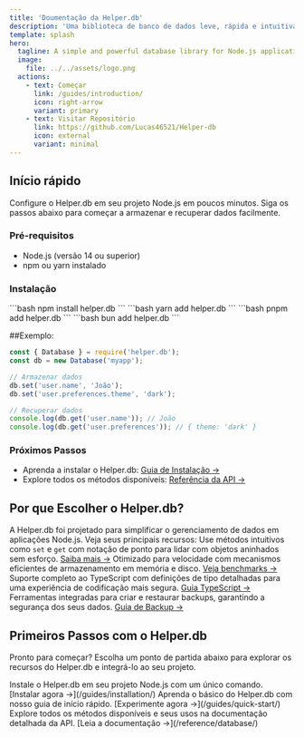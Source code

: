 ```yaml
---
title: 'Doumentação da Helper.db'
description: 'Uma biblioteca de banco de dados leve, rápida e intuitiva para Node.js'
template: splash
hero:
  tagline: A simple and powerful database library for Node.js applications
  image:
    file: ../../assets/logo.png
  actions:
    - text: Começar
      link: /guides/introduction/
      icon: right-arrow
      variant: primary
    - text: Visitar Repositório 
      link: https://github.com/Lucas46521/Helper-db
      icon: external
      variant: minimal
---
```



## Início rápido

Configure o Helper.db em seu projeto Node.js em poucos minutos. Siga os passos abaixo para começar a armazenar e recuperar dados facilmente.

### Pré-requisitos
- Node.js (versão 14 ou superior)
- npm ou yarn instalado

### Instalação

<Tabs>
  <TabItem label="npm">
  ```bash
  npm install helper.db
  ```
  </TabItem>
  <TabItem label="yarn">
  ```bash
  yarn add helper.db
  ```
  </TabItem>
  <TabItem label="pnpm">
  ```bash
  pnpm add helper.db
  ```
  </TabItem>
  <TabItem label="bun">
  ```bash
  bun add helper.db
  ```
  </TabItem>
</Tabs>

##Exemplo:
```javascript title="Exemplo Simples"
const { Database } = require('helper.db');
const db = new Database('myapp');

// Armazenar dados
db.set('user.name', 'João');
db.set('user.preferences.theme', 'dark');

// Recuperar dados
console.log(db.get('user.name')); // João
console.log(db.get('user.preferences')); // { theme: 'dark' }
```

### Próximos Passos
- Aprenda a instalar o Helper.db: [Guia de Instalação →](/guias/instalacao/)
- Explore todos os métodos disponíveis: [Referência da API →](/referencia/banco-de-dados/)

## Por que Escolher o Helper.db?

A Helper.db foi projetado para simplificar o gerenciamento de dados em aplicações Node.js. Veja seus principais recursos:
<CardGrid>
  <Card title="API Simples" icon="code">
    Use métodos intuitivos como `set` e `get` com notação de ponto para lidar com objetos aninhados sem esforço. [Saiba mais →](/referencia/banco-de-dados/#set)
  </Card>
  <Card title="Alta Performance" icon="lightning">
    Otimizado para velocidade com mecanismos eficientes de armazenamento em memória e disco. [Veja benchmarks →](/guias/performance/)
  </Card>
  <Card title="Segurança de Tipos" icon="shield-check">
    Suporte completo ao TypeScript com definições de tipo detalhadas para uma experiência de codificação mais segura. [Guia TypeScript →](/guias/typescript/)
  </Card>
  <Card title="Backup e Restauração" icon="cloud-upload">
    Ferramentas integradas para criar e restaurar backups, garantindo a segurança dos seus dados. [Guia de Backup →](/guias/backup/)
  </Card>
</CardGrid>

## Primeiros Passos com o Helper.db

Pronto para começar? Escolha um ponto de partida abaixo para explorar os recursos do Helper.db e integrá-lo ao seu projeto.

<CardGrid>
  <Card title="Instalar o Helper.db" icon="download">
    Instale o Helper.db em seu projeto Node.js com um único comando. [Instalar agora →](/guides/installation/)
  </Card>
  <Card title="Guia de Início Rápido" icon="rocket">
    Aprenda o básico do Helper.db com nosso guia de início rápido. [Experimente agora →](/guides/quick-start/)
  </Card>
  <Card title="Referência da API" icon="book-open">
    Explore todos os métodos disponíveis e seus usos na documentação detalhada da API. [Leia a documentação →](/reference/database/)
  </Card>
</CardGrid>
